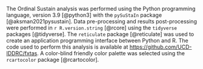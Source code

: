 The Ordinal Sustain analysis was performed using
the Python programming language, version 3.9 [@python3]
with the `pySuStaIn` package [@aksman2021pysustain].
Data pre-processing and results post-processing were performed in
`r R.version.string` [@rcore] using the `tidyverse` packages 
[@tidyverse].
The `reticulate` package [@reticulate] was used to create
an application programming interface between Python and R.
The code used to perform this analysis is available at
<https://github.com/UCD-IDDRC/fxtas>.
A color-blind friendly color palette was selected using
the `rcartocolor` package [@rcartocolor].
